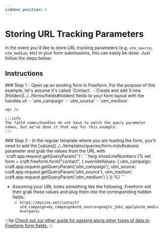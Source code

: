 ```yaml
---
sidebar_position: 4
---
```



# Storing URL Tracking Parameters

In the event you'd like to store URL tracking parameters (e.g. `utm_source`, `utm_medium`, etc) in your form submissions, this can easily be done. Just follow the steps below:

## Instructions

<VerticalStepWrapper>
<StepMarkdown>
### Step 1
- Open up an existing form in Freeform. For the purpose of this example, let's assume it's called `Contact`.
- Create and add 3 new [Hidden](../../forms/fields#hidden) fields to your form layout with the handles of:
    - `utm_campaign`
    - `utm_source`
    - `utm_medium`

    <br />

    :::info
    The field names/handles do not have to match the query parameter names, but we've done it that way for this example.
    :::

</StepMarkdown>
<StepMarkdown>
### Step 2
- In the regular template where you are loading the form, you'll need to add the [values](../../templates/queries/form.mdx#values) parameter and grab the values from the URL with `craft.app.request.getQueryParam('')`:
    ```twig showLineNumbers
    {% set form = craft.freeform.form("contact", {
        overrideValues: {
            utm_campaign: craft.app.request.getQueryParam('utm_campaign'),
            utm_source: craft.app.request.getQueryParam('utm_source'),
            utm_medium: craft.app.request.getQueryParam('utm_medium')
        }
    }) %}
    ```

- Assuming your URL looks something like the following, Freeform will then grab those values and plug them into the corresponding hidden fields:
  - `https://mysite.net/contact?utm_campaign=my_campaign&utm_source=google_jobs_apply&utm_medium=organic`

</StepMarkdown>
</VerticalStepWrapper>

:::tip
[Check out our other guide for passing along other types of data to Freeform form fields.](../dynamic-data/passing-dynamic-data-to-forms/)
:::
